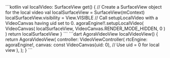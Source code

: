<PlatformWrapper platform="android">
    ```kotlin
    val localVideo: SurfaceView
        get() {
            // Create a SurfaceView object for the local video
            val localSurfaceView = SurfaceView(mContext)
            localSurfaceView.visibility = View.VISIBLE
            // Call setupLocalVideo with a VideoCanvas having uid set to 0.
            agoraEngine!!.setupLocalVideo(
                VideoCanvas(
                    localSurfaceView,
                    VideoCanvas.RENDER_MODE_HIDDEN,
                    0
                )
            )
            return localSurfaceView
        }
    ```
</PlatformWrapper>
<PlatformWrapper platform="flutter">
    ```dart
    AgoraVideoView localVideoView() {
        return AgoraVideoView(
            controller: VideoViewController(
                rtcEngine: agoraEngine!,
                canvas: const VideoCanvas(uid: 0), // Use uid = 0 for local view
            ),
        );
    }
    ```
</PlatformWrapper>
